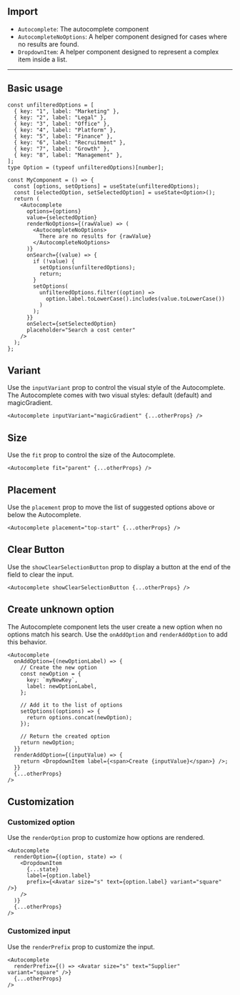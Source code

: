 
## Import

- `Autocomplete`: The autocomplete component
- `AutocompleteNoOptions`: A helper component designed for cases where no results are found.
- `DropdownItem`: A helper component designed to represent a complex item inside a list.

---

## Basic usage

<Preview>
  <Demo />
</Preview>

```tsx
const unfilteredOptions = [
  { key: "1", label: "Marketing" },
  { key: "2", label: "Legal" },
  { key: "3", label: "Office" },
  { key: "4", label: "Platform" },
  { key: "5", label: "Finance" },
  { key: "6", label: "Recruitment" },
  { key: "7", label: "Growth" },
  { key: "8", label: "Management" },
];
type Option = (typeof unfilteredOptions)[number];

const MyComponent = () => {
  const [options, setOptions] = useState(unfilteredOptions);
  const [selectedOption, setSelectedOption] = useState<Option>();
  return (
    <Autocomplete
      options={options}
      value={selectedOption}
      renderNoOptions={(rawValue) => (
        <AutocompleteNoOptions>
          There are no results for {rawValue}
        </AutocompleteNoOptions>
      )}
      onSearch={(value) => {
        if (!value) {
          setOptions(unfilteredOptions);
          return;
        }
        setOptions(
          unfilteredOptions.filter((option) =>
            option.label.toLowerCase().includes(value.toLowerCase())
          )
        );
      }}
      onSelect={setSelectedOption}
      placeholder="Search a cost center"
    />
  );
};
```

## Variant

Use the `inputVariant` prop to control the visual style of the Autocomplete.
The Autocomplete comes with two visual styles: default (default) and magicGradient.

<Preview>
  <Demo inputVariant="magicGradient" />
</Preview>

```tsx
<Autocomplete inputVariant="magicGradient" {...otherProps} />
```

## Size

Use the `fit` prop to control the size of the Autocomplete.

<Preview>
  <Demo fit="parent" />
</Preview>

```tsx
<Autocomplete fit="parent" {...otherProps} />
```

## Placement

Use the `placement` prop to move the list of suggested options above or below the Autocomplete.

<Preview>
  <Demo placement="top-start" />
</Preview>

```tsx
<Autocomplete placement="top-start" {...otherProps} />
```

## Clear Button

Use the `showClearSelectionButton` prop to display a button at the end of the field to clear the input.

<Preview>
  <Demo showClearSelectionButton defaultValueIndex={1} />
</Preview>

```tsx
<Autocomplete showClearSelectionButton {...otherProps} />
```

## Create unknown option

The Autocomplete component lets the user create a new option when no options match his search.
Use the `onAddOption` and `renderAddOption` to add this behavior.

```tsx
<Autocomplete
  onAddOption={(newOptionLabel) => {
    // Create the new option
    const newOption = {
      key: `myNewKey`,
      label: newOptionLabel,
    };

    // Add it to the list of options
    setOptions((options) => {
      return options.concat(newOption);
    });

    // Return the created option
    return newOption;
  }}
  renderAddOption={(inputValue) => {
    return <DropdownItem label={<span>Create {inputValue}</span>} />;
  }}
  {...otherProps}
/>
```

## Customization

### Customized option

Use the `renderOption` prop to customize how options are rendered.

<Preview>
  <Demo withCustomRenderOption />
</Preview>

```tsx
<Autocomplete
  renderOption={(option, state) => (
    <DropdownItem
      {...state}
      label={option.label}
      prefix={<Avatar size="s" text={option.label} variant="square" />}
    />
  )}
  {...otherProps}
/>
```

### Customized input

Use the `renderPrefix` prop to customize the input.

<Preview>
  <Demo withCustomPrefix defaultValueIndex={1} />
</Preview>

```tsx
<Autocomplete
  renderPrefix={() => <Avatar size="s" text="Supplier" variant="square" />}
  {...otherProps}
/>
```
